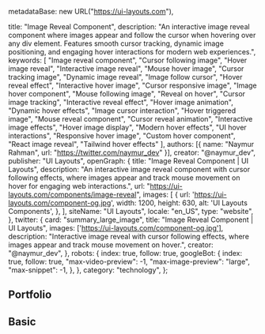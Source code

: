   metadataBase: new URL("https://ui-layouts.com"),

  title: "Image Reveal Component",
  description: "An interactive image reveal component where images appear and follow the cursor when hovering over any div element. Features smooth cursor tracking, dynamic image positioning, and engaging hover interactions for modern web experiences.",
  keywords: [
    "Image reveal component",
    "Cursor following image",
    "Hover image reveal",
    "Interactive image reveal",
    "Mouse hover image",
    "Cursor tracking image",
    "Dynamic image reveal",
    "Image follow cursor",
    "Hover reveal effect",
    "Interactive hover image",
    "Cursor responsive image",
    "Image hover component",
    "Mouse following image",
    "Reveal on hover",
    "Cursor image tracking",
    "Interactive reveal effect",
    "Hover image animation",
    "Dynamic hover effects",
    "Image cursor interaction",
    "Hover triggered image",
    "Mouse reveal component",
    "Cursor reveal animation",
    "Interactive image effects",
    "Hover image display",
    "Modern hover effects",
    "UI hover interactions",
    "Responsive hover image",
    "Custom hover component",
    "React image reveal",
    "Tailwind hover effects"
  ],
  authors: [{ name: "Naymur Rahman", url: "https://twitter.com/naymur_dev" }],
  creator: "@naymur_dev",
  publisher: "UI Layouts",
  openGraph: {
    title: "Image Reveal Component | UI Layouts",
    description: "An interactive image reveal component with cursor following effects, where images appear and track mouse movement on hover for engaging web interactions.",
    url: "https://ui-layouts.com/components/image-reveal",
    images: [
      {
        url: 'https://ui-layouts.com/component-og.jpg',
        width: 1200,
        height: 630,
        alt: 'UI Layouts Components',
      },
    ],
    siteName: "UI Layouts",
    locale: "en_US",
    type: "website",
  },
  twitter: {
    card: "summary_large_image",
    title: "Image Reveal Component | UI Layouts",
    images: ['https://ui-layouts.com/component-og.jpg'],
    description: "Interactive image reveal with cursor following effects, where images appear and track mouse movement on hover.",
    creator: "@naymur_dev",
  },
  robots: {
    index: true,
    follow: true,
    googleBot: {
      index: true,
      follow: true,
      "max-video-preview": -1,
      "max-image-preview": "large",
      "max-snippet": -1,
    },
  },
  category: "technology",
};

## Portfolio

<ComponentCodePreview name='image-reveal' hasReTrigger responsive />

## Basic

<ComponentCodePreview name='image-reveal2' hasReTrigger responsive />
